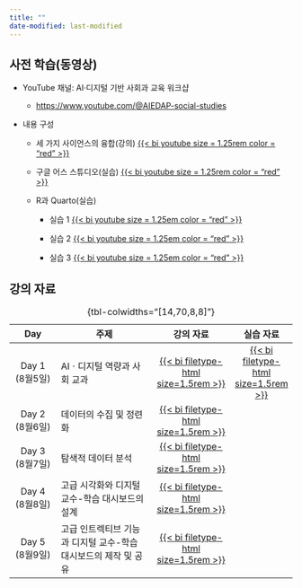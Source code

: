 ```yaml
---
title: ""
date-modified: last-modified
---
```


## 사전 학습(동영상)

-   YouTube 채널: AI·디지털 기반 사회과 교육 워크샵

    -   [https://www.youtube.com/\@AIEDAP-social-studies](https://www.youtube.com/@AIEDAP-social-studies)

-   내용 구성

    -   세 가지 사이언스의 융합(강의) [{{< bi youtube size = 1.25rem color = "red" >}}](https://www.youtube.com/watch?v=pVLhGhniMjg&list=PLBhmlKluaonqAygapYjjTQD2YzC8N5CBj&index=1)

    -   구글 어스 스튜디오(실습) [{{< bi youtube size = 1.25rem color = "red" >}}](https://www.youtube.com/watch?v=Z3KlpPhS7hc&list=PLBhmlKluaonqAygapYjjTQD2YzC8N5CBj&index=2&t=4s)

    -   R과 Quarto(실습)

        -   실습 1 [{{< bi youtube size = 1.25em color = "red" >}}](https://www.youtube.com/watch?v=JCxr_ThIg6A&list=PLBhmlKluaonqAygapYjjTQD2YzC8N5CBj&index=3&t=6s)

        -   실습 2 [{{< bi youtube size = 1.25em color = "red" >}}](https://www.youtube.com/watch?v=sOkGRQbOWh0&list=PLBhmlKluaonqAygapYjjTQD2YzC8N5CBj&index=4&t=3s)

        -   실습 3 [{{< bi youtube size = 1.25em color = "red" >}}](https://www.youtube.com/watch?v=Xy5BHPXrqlg&list=PLBhmlKluaonqAygapYjjTQD2YzC8N5CBj&index=5&t=2s)

## 강의 자료

|        Day         | 주제                                                            |                       강의 자료                       |                    실습 자료                     |
|:-----------:|--------------------------|:-------------------:|:-----------:|
| Day 1<br> (8월5일) | AIㆍ디지털 역량과 사회 교과                                     | [{{< bi filetype-html size=1.5rem >}}](lecture_1.qmd) | [{{< bi filetype-html size=1.5rem >}}](Day1.qmd) |
| Day 2<br> (8월6일) | 데이터의 수집 및 정련화                                         | [{{< bi filetype-html size=1.5rem >}}](lecture_2.qmd) |                                                  |
| Day 3<br> (8월7일) | 탐색적 데이터 분석                                              | [{{< bi filetype-html size=1.5rem >}}](lecture_3.qmd) |                                                  |
| Day 4<br> (8월8일) | 고급 시각화와 디지털 교수-학습 대시보드의 설계                  | [{{< bi filetype-html size=1.5rem >}}](lecture_4.qmd) |                                                  |
| Day 5<br> (8월9일) | 고급 인트렉티브 기능과 디지털 교수-학습 대시보드의 제작 및 공유 | [{{< bi filetype-html size=1.5rem >}}](lecture_5.qmd) |                                                  |

: {tbl-colwidths="\[14,70,8,8\]"}
